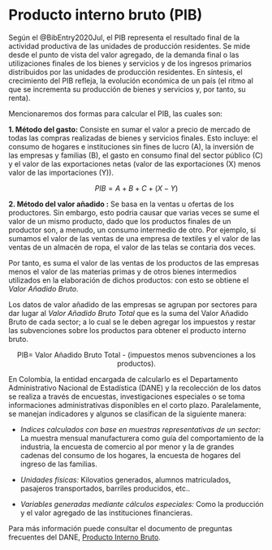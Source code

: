 # Producto interno bruto (PIB) {#PIB}

Según el @BibEntry2020Jul, el PIB representa el resultado final de la actividad productiva de las unidades de producción residentes. Se mide desde el punto de vista del valor agregado, de la demanda final o las utilizaciones finales de los bienes y servicios y de los ingresos primarios distribuidos por las unidades de producción residentes. En síntesis, el crecimiento del PIB refleja, la evolución económica de un país (el ritmo al que se incrementa su producción de bienes y servicios y, por tanto, su renta).

Mencionaremos dos formas para calcular el PIB, las cuales son: 

**1. Método del gasto:** Consiste en sumar el valor a precio de mercado de todas las compras realizadas de bienes y servicios finales. Esto incluye: el consumo de hogares e instituciones sin fines de lucro (A), la inversión de las empresas y familias (B), el gasto en consumo final del sector público (C) y el valor de las exportaciones netas (valor de las exportaciones (X) menos valor de las importaciones (Y)).

$$\begin{equation}
PIB= A+B+C+(X-Y)
\end{equation}$$


**2. Método del valor añadido :** Se basa en la ventas u ofertas de los productores. Sin embargo, esto podria causar que varias veces se sume el valor de un mismo producto, dado que los productos finales de un productor son, a menudo, un consumo intermedio de otro. Por ejemplo, si sumamos el valor de las ventas de una empresa de textiles y el valor de las ventas de un almacén de ropa, el valor de las telas se contaria dos veces.

Por tanto, es suma el valor de las ventas de los productos de las empresas menos el valor de las materias primas y de otros bienes intermedios utilizados en la elaboración de dichos productos: con esto se obtiene el *Valor Añadido Bruto*.

Los datos de valor añadido de las empresas se agrupan por sectores para dar lugar al *Valor Añadido Bruto Total* que es la suma del Valor Añadido Bruto de cada sector; a lo cual se le deben agregar los impuestos y restar las subvenciones sobre los productos para obtener el producto interno bruto.

<center>PIB= Valor Añadido Bruto Total - (impuestos menos subvenciones a los productos).</center>


En Colombia, la entidad encargada de calcularlo es el Departamento Administrativo Nacional de Estadística (DANE) y la recolección de los datos se realiza a través de encuestas, investigaciones especiales o se toma informaciones administrativas disponibles en el corto plazo. Paralelamente, se manejan indicadores y algunos se clasifican de la siguiente manera:

- *Indices calculados con base en muestras representativas de un sector:* La muestra mensual manufacturera como guía del comportamiento de la industria, la encuesta de comercio al por menor y la de grandes cadenas del consumo de los hogares, la encuesta de hogares del ingreso de las familias.

- *Unidades físicas:* Kilovatios generados, alumnos matriculados, pasajeros transportados, barriles producidos, etc..

- *Variables generadas mediante cálculos especiales:* Como la producción y el valor agregado de las instituciones financieras. 

Para más información puede consultar el documento de preguntas frecuentes del DANE, [Producto Interno Bruto](https://www.dane.gov.co/files/faqs/faq_pib.pdf).


